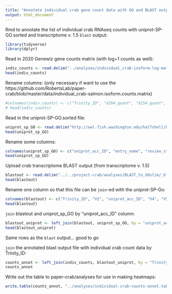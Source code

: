 ```yaml
---
title: "Annotate individual crab gene count data with GO and BLAST output"
output: html_document
---
```

Rmd to annotate the list of individual crab RNAseq counts with uniprot-SP-GO.sorted and transcriptome v. 1.5 `blast` output: 

```r
library(tidyverse)
library(dplyr)
```

Read in 2020 Genewiz gene counts matrix (with log+1 counts as well): 
```r
indiv_counts <- read.delim("../analyses/individual_crab-isoform-log-matrix.txt", sep = '\t')
head(indiv_counts)
```

Rename columns: (only necessary if want to use the https://github.com/RobertsLab/paper-crab/blob/master/data/individual_crab-salmon.isoform.counts.matrix)
```r
#colnames(indiv_counts) <- c("Trinity_ID", "X294_quant", "X254_quant", "X280_quant", "X485_quant", "X481_quant", "X173_quant", "X222_quant", "X151_quant", "X272_quant", "X132_quant", "X127_quant", "X73_quant", "X427_quant", "X118_quant", "X334_quant", "X349_quant", "X425_quant", "X178_quant", "X72_quant", "X463_quant", "X221_quant", "X445_quant", "X359_quant", "X113_quant")
# head(indiv_counts)
```


Read in the uniprot-SP-GO.sorted file:
```r
uniprot_sp_GO <- read.delim("http://owl.fish.washington.edu/halfshell/bu-alanine-wd/17-07-20/uniprot-SP-GO.sorted", sep = '\t', header = FALSE)
head(uniprot_sp_GO)
```

Rename some columns: 
```r
colnames(uniprot_sp_GO) <- c("uniprot_acc_ID", "entry_name", "review_status", "protein_name", "gene_name", "organism", "length", "V8", "V9", "V10", "V11", "gene_ontology_IDs")
head(uniprot_sp_GO)
```

Upload crab transcriptome BLAST output (from transcriptome v. 1.5)
```r
blastout <- read.delim("../../project-crab/analyses/BLAST_to_GOslim/_blast-sep.tab", sep = '\t', header = FALSE)
head(blastout)
```


Rename one column so that this file can be `join`-ed with the uniprot-SP-Go:
```r
colnames(blastout) <- c("Trinity_ID", "V2", "uniprot_acc_ID", "V4", "V5", "V6", "V7", "V8", "V9", "V10", "V11", "V12", "V13", "V14")
head(blastout)
```

`join` blastout and uniprot_sp_GO by "uniprot_acc_ID" column:
```r
blastout_uniprot <- left_join(blastout, uniprot_sp_GO, by = "uniprot_acc_ID")
head(blastout_uniprot)
```
Same rows as the `blast` output... good to go

`join` the annotated blast output file with individual crab count data by Trinity_ID:
```r
counts_annot <- left_join(indiv_counts, blastout_uniprot, by = "Trinity_ID")
counts_annot
```

Write out the table to paper-crab/analyses for use in making heatmaps: 
```r
write.table(counts_annot, "../analyses/individual-crab-counts-annot.tab", sep = '\t', row.names = FALSE, quote = FALSE)
```







